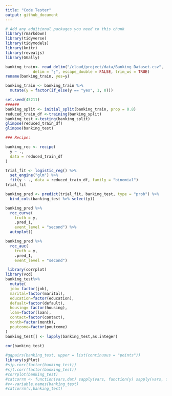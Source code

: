 ```yaml
---
title: "Code Tester"
output: github_document
---
```


```r
# Add any additional packages you need to this chunk
library(rmarkdown)
library(tidyverse)
library(tidymodels)
library(knitr)
library(revealjs)
library(GGally)
```


```r
banking_train<- read_delim("/cloud/project/data/Banking Dataset.csv",
            delim = ";", escape_double = FALSE, trim_ws = TRUE)
rename(banking_train, yes=y)
```

```r
banking_train <- banking_train %>%
  mutate(y = factor(if_else(y == "yes", 1, 0)))
```

```r

set.seed(45211)
######
banking_split <- initial_split(banking_train, prop = 0.8)
reduced_train_df <-training(banking_split)
banking_test <-testing(banking_split)
glimpse(reduced_train_df)
glimpse(banking_test)
```

```r
### Recipe:

banking_rec <- recipe(
  y ~ .,
  data = reduced_train_df
)
```

```r
trial_fit <- logistic_reg() %>%
  set_engine("glm") %>%
  fit(y ~ ., data = reduced_train_df, family = "binomial")
trial_fit
```

```r
banking_pred <- predict(trial_fit, banking_test, type = "prob") %>%
  bind_cols(banking_test %>% select(y))

banking_pred %>%
  roc_curve(
    truth = y,
    .pred_1,
    event_level = "second") %>%
  autoplot()

banking_pred %>%
  roc_auc(
    truth = y,
    .pred_1,
    event_level = "second") 

```

```r

  
 library(corrplot)
library(vcd)
banking_test%>%
  mutate(
  job= factor(job),
  marital=factor(marital),
  education=factor(education),
  defualt=factor(default),
  housing= factor(housing),
  loan=factor(loan),
  contact=factor(contact),
  month=factor(month),
  poutcome=factor(poutcome)
)
banking_test[] <- lapply(banking_test,as.integer)
  
cor(banking_test)

#ggpairs(banking_test, upper = list(continuous = "points"))
library(sjPlot)
#sjp.corr(factor(banking_test))
#sjt.corr(factor(banking_test))
#corrplot(banking_test)
#catcorrm <- function(vars,dat) sapply(vars, function(y) sapply(vars, function(x) assocstats(table(dat[,x], dat[,y]))$cramer))
#v<-variable.names(banking_test)
#catcorrm(v,banking_test)
```


